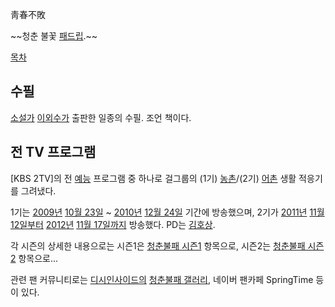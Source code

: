 靑春不敗

~~청춘 불꽃 [[패드립]].~~

[[목차]]
== 수필 ==
[[소설가]] [[이외수]]가 출판한 일종의 수필. 조언 책이다.

== 전 TV 프로그램 ==
[KBS 2TV]의 전 [[예능]] 프로그램 중 하나로 걸그룹의 (1기) [[농촌]]/(2기) [[어촌]] 생활 적응기를 그려냈다.

1기는 [[2009년]] [[10월 23일]] ~ [[2010년]] [[12월 24일]] 기간에 방송했으며, 2기가 [[2011년]] [[11월 12일]]부터 [[2012년]] [[11월 17일]]까지 방송했다. PD는 [[김호상]].

각 시즌의 상세한 내용으로는 시즌1은 [[청춘불패 시즌1]] 항목으로, 시즌2는 [[청춘불패 시즌2]] 항목으로...

관련 팬 커뮤니티로는 [[디시인사이드]]의 [[청춘불패 갤러리]], 네이버 팬카페 SpringTime 등이 있다.
